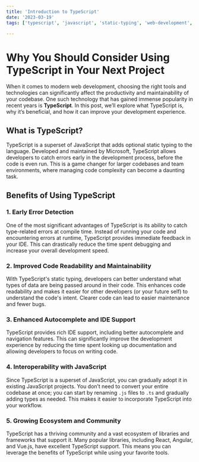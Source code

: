 ```yaml
---
title: 'Introduction to TypeScript'
date: '2023-03-19'
tags: ['typescript', 'javascript', 'static-typing', 'web-development', 'code-maintainability', 'typescript-benefits', 'ide-support']

---
```


# Why You Should Consider Using TypeScript in Your Next Project

When it comes to modern web development, choosing the right tools and technologies can significantly affect the productivity and maintainability of your codebase. One such technology that has gained immense popularity in recent years is **TypeScript**. In this post, we’ll explore what TypeScript is, why it’s beneficial, and how it can improve your development experience.

## What is TypeScript?

TypeScript is a superset of JavaScript that adds optional static typing to the language. Developed and maintained by Microsoft, TypeScript allows developers to catch errors early in the development process, before the code is even run. This is a game changer for larger codebases and team environments, where managing code complexity can become a daunting task.

## Benefits of Using TypeScript

### 1. **Early Error Detection**

One of the most significant advantages of TypeScript is its ability to catch type-related errors at compile time. Instead of running your code and encountering errors at runtime, TypeScript provides immediate feedback in your IDE. This can drastically reduce the time spent debugging and increase your overall development speed.

### 2. **Improved Code Readability and Maintainability**

With TypeScript's static typing, developers can better understand what types of data are being passed around in their code. This enhances code readability and makes it easier for other developers (or your future self) to understand the code's intent. Clearer code can lead to easier maintenance and fewer bugs.

### 3. **Enhanced Autocomplete and IDE Support**

TypeScript provides rich IDE support, including better autocomplete and navigation features. This can significantly improve the development experience by reducing the time spent looking up documentation and allowing developers to focus on writing code.

### 4. **Interoperability with JavaScript**

Since TypeScript is a superset of JavaScript, you can gradually adopt it in existing JavaScript projects. You don’t need to convert your entire codebase at once; you can start by renaming `.js` files to `.ts` and gradually adding types as needed. This makes it easier to incorporate TypeScript into your workflow.

### 5. **Growing Ecosystem and Community**

TypeScript has a thriving community and a vast ecosystem of libraries and frameworks that support it. Many popular libraries, including React, Angular, and Vue.js, have excellent TypeScript support. This means you can leverage the benefits of TypeScript while using your favorite tools.
